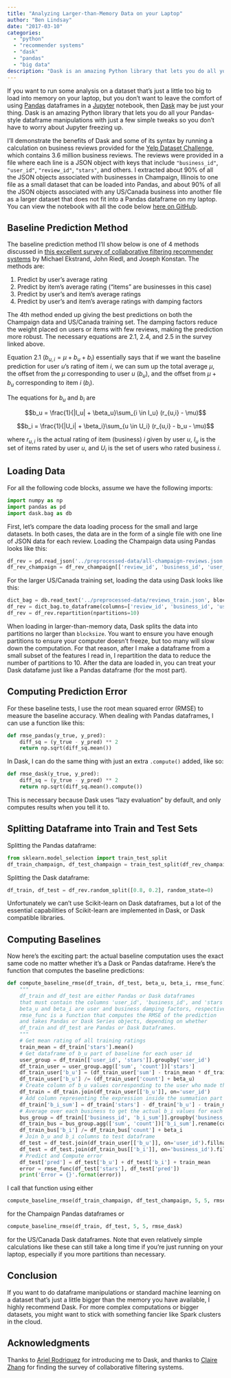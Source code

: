 ```yaml
---
title: "Analyzing Larger-than-Memory Data on your Laptop"
author: "Ben Lindsay"
date: "2017-03-10"
categories:
  - "python"
  - "recommender systems"
  - "dask"
  - "pandas"
  - "big data"
description: "Dask is an amazing Python library that lets you do all your Pandas-style dataframe manipulations with just a few simple tweaks so you don't have to worry about Jupyter freezing up."
---
```


If you want to run some analysis on a dataset that's just a little too big to
load into memory on your laptop, but you don't want to leave the comfort of
using [Pandas](http://pandas.pydata.org/) dataframes in a
[Jupyter](http://jupyter.org/) notebook, then [Dask](http://dask.pydata.org/)
may be just your thing. Dask is an amazing Python library that lets you do
all your Pandas-style dataframe manipulations with just a few simple tweaks
so you don't have to worry about Jupyter freezing up.

I'll demonstrate the benefits of Dask and some of its syntax by running a
calculation on business reviews provided for the [Yelp Dataset
Challenge](https://www.yelp.com/dataset_challenge), which contains 3.6
million business reviews. The reviews were provided in a file where each line
is a JSON object with keys that include `"business_id"`, `"user_id"`,
`"review_id"`, `"stars"`, and others. I extracted about 90% of all the JSON
objects associated with businesses in Champaign, Illinois to one file as a
small dataset that can be loaded into Pandas, and about 90% of all the JSON
objects associated with any US/Canada business into another file as a larger
dataset that does not fit into a Pandas dataframe on my laptop. You can view
the notebook with all the code below [here on
GitHub](https://github.com/benlindsay/yelp-dataset-challenge/blob/master/ben-notebooks/pandas_dask_comparison.ipynb).

## Baseline Prediction Method

The baseline prediction method I'll show below is one of 4 methods discussed
in [this excellent survey of collaborative filtering recommender
systems](http://files.grouplens.org/papers/FnT%20CF%20Recsys%20Survey.pdf) by
Michael Ekstrand, John Riedl, and Joseph Konstan. The methods are:

1. Predict by user's average rating
2. Predict by item's average rating ("items" are businesses in this case)
3. Predict by user's and item's average ratings
4. Predict by user's and item's average ratings with damping factors

The 4th method ended up giving the best predictions on both the Champaign
data and US/Canada training set. The damping factors reduce the weight placed
on users or items with few reviews, making the prediction more robust. The
necessary equations are 2.1, 2.4, and 2.5 in the survey linked above.

Equation 2.1 ($b_{u,i} = \mu + b_u + b_i$) essentially says that if we want the baseline prediction for user $u$'s rating of item $i$, we can sum up the total average $\mu$, the offset from the $\mu$  corresponding to user $u$ ($b_u$), and the offset from $\mu + b_u$ corresponding to item $i$ ($b_i$).

The equations for $b_u$ and $b_i$ are

$$b_u = \frac{1}{|I_u| + \beta_u}\sum_{i \in I_u} (r_{u,i} - \mu)$$

$$b_i = \frac{1}{|U_i| + \beta_i}\sum_{u \in U_i} (r_{u,i} - b_u - \mu)$$

where $r_{u,i}$ is the actual rating of item (business) $i$ given by user $u$,
$I_u$ is the set of items rated by user $u$, and $U_i$ is the set of users who
rated business $i$.

## Loading Data

For all the following code blocks, assume we have the following imports:

```python
import numpy as np
import pandas as pd
import dask.bag as db
```

First, let's compare the data loading process for the small and large
datasets. In both cases, the data are in the form of a single file with one
line of JSON data for each review. Loading the Champaign data using Pandas
looks like this:

```python
df_rev = pd.read_json('../preprocessed-data/all-champaign-reviews.json', orient='records', lines=True)
df_rev_champaign = df_rev_champaign[['review_id', 'business_id', 'user_id', 'stars']]
```

For the larger US/Canada training set, loading the data using Dask looks like
this:

```python
dict_bag = db.read_text('../preprocessed-data/reviews_train.json', blocksize=int(5e6)).map(json.loads)
df_rev = dict_bag.to_dataframe(columns=['review_id', 'business_id', 'user_id', 'stars'])
df_rev = df_rev.repartition(npartitions=10)
```

When loading in larger-than-memory data, Dask splits the data into partitions
no larger than `blocksize`. You want to ensure you have enough partitions to
ensure your computer doesn't freeze, but too many will slow down the
computation. For that reason, after I make a dataframe from a small subset of
the features I read in, I repartition the data to reduce the number of
partitions to 10. After the data are loaded in, you can treat your Dask
datafame just like a Pandas dataframe (for the most part).

## Computing Prediction Error

For these baseline tests, I use the root mean squared error (RMSE) to measure
the baseline accuracy. When dealing with Pandas dataframes, I can use a
function like this:

```python
def rmse_pandas(y_true, y_pred):
    diff_sq = (y_true - y_pred) ** 2
    return np.sqrt(diff_sq.mean())
```

In Dask, I can do the same thing with just an extra `.compute()` added, like
so:

```python
def rmse_dask(y_true, y_pred):
    diff_sq = (y_true - y_pred) ** 2
    return np.sqrt(diff_sq.mean().compute())
```

This is necessary because Dask uses "lazy evaluation" by default, and only
computes results when you tell it to.

## Splitting Dataframe into Train and Test Sets

Splitting the Pandas dataframe:

```python
from sklearn.model_selection import train_test_split
df_train_champaign, df_test_champaign = train_test_split(df_rev_champaign, random_state=0, test_size=0.2)
```

Splitting the Dask dataframe:

```python
df_train, df_test = df_rev.random_split([0.8, 0.2], random_state=0)
```

Unfortunately we can't use Scikit-learn on Dask dataframes, but a lot of the
essential capabilities of Scikit-learn are implemented in Dask, or Dask
compatible libraries.

## Computing Baselines

Now here's the exciting part: the actual baseline computation uses the exact
same code no matter whether it's a Dask or Pandas dataframe. Here's the
function that computes the baseline predictions:

```python
def compute_baseline_rmse(df_train, df_test, beta_u, beta_i, rmse_func):
    """
    df_train and df_test are either Pandas or Dask dataframes
    that must contain the columns 'user_id', 'business_id', and 'stars'.
    beta_u and beta_i are user and business damping factors, respectively.
    rmse_func is a function that computes the RMSE of the prediction
    and takes Pandas or Dask Series objects, depending on whether
    df_train and df_test are Pandas or Dask Dataframes.
    """
    # Get mean rating of all training ratings
    train_mean = df_train['stars'].mean()
    # Get dataframe of b_u part of baseline for each user id
    user_group = df_train[['user_id', 'stars']].groupby('user_id')
    df_train_user = user_group.agg(['sum', 'count'])['stars']
    df_train_user['b_u'] = (df_train_user['sum'] - train_mean * df_train_user['count'])
    df_train_user['b_u'] /= (df_train_user['count'] + beta_u)
    # Create column of b_u values corresponding to the user who made the review
    df_train = df_train.join(df_train_user[['b_u']], on='user_id')
    # Add column representing the expression inside the summation part of the b_i equation
    df_train['b_i_sum'] = df_train['stars'] - df_train['b_u'] - train_mean
    # Average over each business to get the actual b_i values for each business
    bus_group = df_train[['business_id', 'b_i_sum']].groupby('business_id')
    df_train_bus = bus_group.agg(['sum', 'count'])['b_i_sum'].rename(columns={'sum': 'b_i'})
    df_train_bus['b_i'] /= df_train_bus['count'] + beta_i
    # Join b_u and b_i columns to test dataframe
    df_test = df_test.join(df_train_user[['b_u']], on='user_id').fillna(df_train_user['b_u'].mean())
    df_test = df_test.join(df_train_bus[['b_i']], on='business_id').fillna(df_train_bus['b_i'].mean())
    # Predict and Compute error
    df_test['pred'] = df_test['b_u'] + df_test['b_i'] + train_mean
    error = rmse_func(df_test['stars'], df_test['pred'])
    print('Error = {}'.format(error))
```

I call that function using either

```python
compute_baseline_rmse(df_train_champaign, df_test_champaign, 5, 5, rmse_pandas)
```

for the Champaign Pandas dataframes or

```python
compute_baseline_rmse(df_train, df_test, 5, 5, rmse_dask)
```

for the US/Canada Dask dataframes. Note that even relatively simple
calculations like these can still take a long time if you're just running on
your laptop, especially if you more partitions than necessary.

## Conclusion

If you want to do dataframe manipulations or standard machine learning on a
dataset that's just a little bigger than the memory you have available, I
highly recommend Dask. For more complex computations or bigger datasets, you
might want to stick with something fancier like Spark clusters in the cloud.

## Acknowledgments

Thanks to [Ariel Rodriquez](http://arielrodriguezromero.com/) for introducing
me to Dask, and thanks to [Claire Zhang](https://sakura9096.github.io/) for
finding the survey of collaborative filtering systems.
